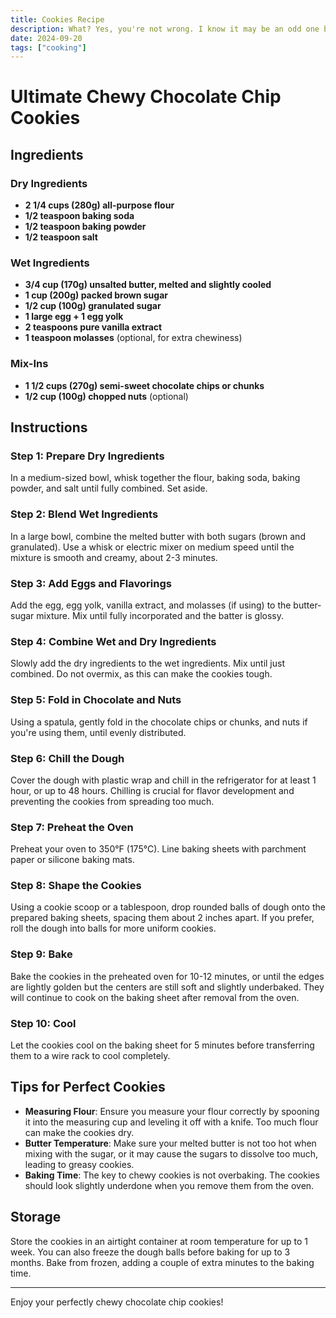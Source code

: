 ```yaml
---
title: Cookies Recipe
description: What? Yes, you're not wrong. I know it may be an odd one but let me cook 🧑‍🍳
date: 2024-09-20
tags: ["cooking"]
---
```


# Ultimate Chewy Chocolate Chip Cookies

## Ingredients

### Dry Ingredients

- **2 1/4 cups (280g) all-purpose flour**
- **1/2 teaspoon baking soda**
- **1/2 teaspoon baking powder**
- **1/2 teaspoon salt**

### Wet Ingredients

- **3/4 cup (170g) unsalted butter, melted and slightly cooled**
- **1 cup (200g) packed brown sugar**
- **1/2 cup (100g) granulated sugar**
- **1 large egg + 1 egg yolk**
- **2 teaspoons pure vanilla extract**
- **1 teaspoon molasses** (optional, for extra chewiness)

### Mix-Ins

- **1 1/2 cups (270g) semi-sweet chocolate chips or chunks**
- **1/2 cup (100g) chopped nuts** (optional)

## Instructions

### Step 1: Prepare Dry Ingredients

In a medium-sized bowl, whisk together the flour, baking soda, baking powder, and salt until fully combined. Set aside.

### Step 2: Blend Wet Ingredients

In a large bowl, combine the melted butter with both sugars (brown and granulated). Use a whisk or electric mixer on medium speed until the mixture is smooth and creamy, about 2-3 minutes.

### Step 3: Add Eggs and Flavorings

Add the egg, egg yolk, vanilla extract, and molasses (if using) to the butter-sugar mixture. Mix until fully incorporated and the batter is glossy.

### Step 4: Combine Wet and Dry Ingredients

Slowly add the dry ingredients to the wet ingredients. Mix until just combined. Do not overmix, as this can make the cookies tough.

### Step 5: Fold in Chocolate and Nuts

Using a spatula, gently fold in the chocolate chips or chunks, and nuts if you're using them, until evenly distributed.

### Step 6: Chill the Dough

Cover the dough with plastic wrap and chill in the refrigerator for at least 1 hour, or up to 48 hours. Chilling is crucial for flavor development and preventing the cookies from spreading too much.

### Step 7: Preheat the Oven

Preheat your oven to 350°F (175°C). Line baking sheets with parchment paper or silicone baking mats.

### Step 8: Shape the Cookies

Using a cookie scoop or a tablespoon, drop rounded balls of dough onto the prepared baking sheets, spacing them about 2 inches apart. If you prefer, roll the dough into balls for more uniform cookies.

### Step 9: Bake

Bake the cookies in the preheated oven for 10-12 minutes, or until the edges are lightly golden but the centers are still soft and slightly underbaked. They will continue to cook on the baking sheet after removal from the oven.

### Step 10: Cool

Let the cookies cool on the baking sheet for 5 minutes before transferring them to a wire rack to cool completely.

## Tips for Perfect Cookies

- **Measuring Flour**: Ensure you measure your flour correctly by spooning it into the measuring cup and leveling it off with a knife. Too much flour can make the cookies dry.
- **Butter Temperature**: Make sure your melted butter is not too hot when mixing with the sugar, or it may cause the sugars to dissolve too much, leading to greasy cookies.
- **Baking Time**: The key to chewy cookies is not overbaking. The cookies should look slightly underdone when you remove them from the oven.

## Storage

Store the cookies in an airtight container at room temperature for up to 1 week. You can also freeze the dough balls before baking for up to 3 months. Bake from frozen, adding a couple of extra minutes to the baking time.

---

Enjoy your perfectly chewy chocolate chip cookies!
